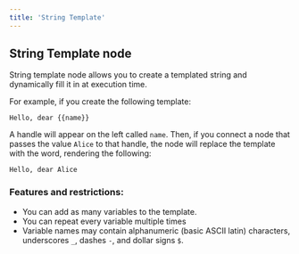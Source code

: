 ```yaml
---
title: 'String Template'
---
```


## String Template node

String template node allows you to create a templated string and dynamically fill it in at execution time.

For example, if you create the following template:

```
Hello, dear {{name}}
```

A handle will appear on the left called `name`. Then, if you connect a node that passes the value `Alice` to that handle,
the node will replace the template with the word, rendering the following:

```
Hello, dear Alice
```

### Features and restrictions:

- You can add as many variables to the template.
- You can repeat every variable multiple times
- Variable names may contain alphanumeric (basic ASCII latin) characters, underscores `_`, dashes `-`, and dollar signs `$`.
